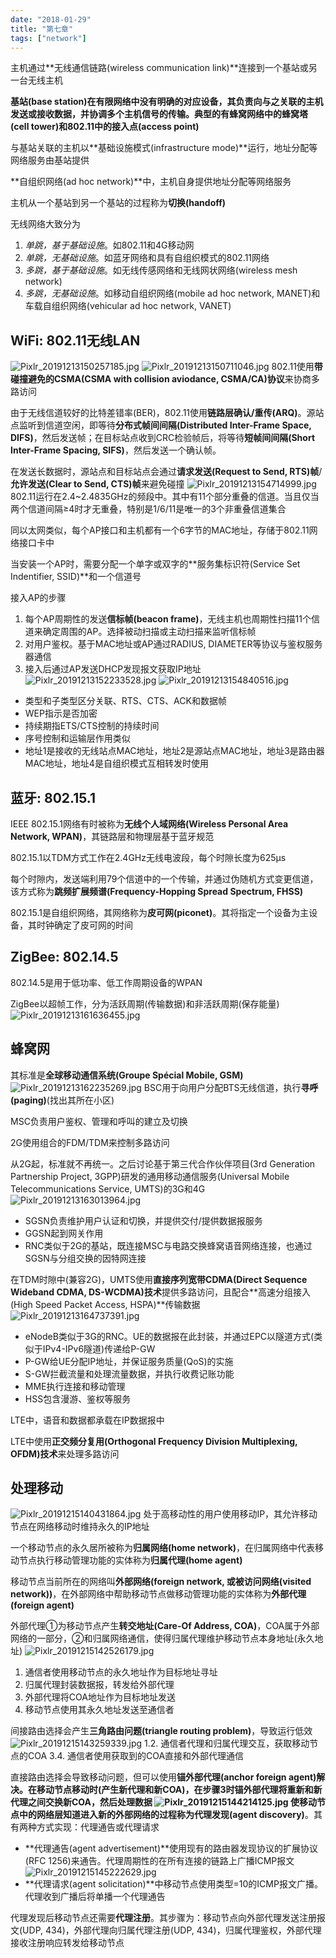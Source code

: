 ```yaml
---
date: "2018-01-29"
title: "第七章"
tags: ["network"]
---
```


主机通过**无线通信链路(wireless communication link)**连接到一个基站或另一台无线主机

**基站(base station)**在有限网络中没有明确的对应设备，其负责向与之关联的主机发送或接收数据，并协调多个主机信号的传输。典型的有蜂窝网络中的**蜂窝塔(cell tower)**和802.11中的**接入点(access point)**

与基站关联的主机以**基础设施模式(infrastructure mode)**运行，地址分配等网络服务由基站提供

**自组织网络(ad hoc network)**中，主机自身提供地址分配等网络服务

主机从一个基站到另一个基站的过程称为**切换(handoff)**

无线网络大致分为

1. *单跳，基于基础设施*。如802.11和4G移动网
2. *单跳，无基础设施*。如蓝牙网络和具有自组织模式的802.11网络
3. *多跳，基于基础设施*。如无线传感网络和无线网状网络(wireless mesh network)
4. *多跳，无基础设施*。如移动自组织网络(mobile ad hoc network, MANET)和车载自组织网络(vehicular ad hoc network, VANET)
## WiFi: 802.11无线LAN
![Pixlr_20191213150257185.jpg](../../images/network/1576218686878_3f895691510c2f090a15f1ee94519265.jpg)
![Pixlr_20191213150711046.jpg](../../images/network/1576218686916_d799e266f8d36451d778036966baf42c.jpg)
802.11使用**带碰撞避免的CSMA(CSMA with collision aviodance, CSMA/CA)协议**来协商多路访问

由于无线信道较好的比特差错率(BER)，802.11使用**链路层确认/重传(ARQ)**。源站点监听到信道空闲，即等待**分布式帧间间隔(Distributed Inter-Frame Space, DIFS)**，然后发送帧；在目标站点收到CRC检验帧后，将等待**短帧间间隔(Short Inter-Frame Spacing, SIFS)**，然后发送一个确认帧。

在发送长数据时，源站点和目标站点会通过**请求发送(Request to Send, RTS)帧**/**允许发送(Clear to Send, CTS)帧**来避免碰撞
![Pixlr_20191213154714999.jpg](../../images/network/1576218687132_1549bb1c0b85796c873dd68e74cf7217.jpg)
802.11运行在2.4~2.4835GHz的频段中。其中有11个部分重叠的信道。当且仅当两个信道间隔≥4时才无重叠，特别是1/6/11是唯一的3个非重叠信道集合

同以太网类似，每个AP接口和主机都有一个6字节的MAC地址，存储于802.11网络接口卡中

当安装一个AP时，需要分配一个单字或双字的**服务集标识符(Service Set Indentifier, SSID)**和一个信道号

接入AP的步骤
1. 每个AP周期性的发送**信标帧(beacon frame)**，无线主机也周期性扫描11个信道来确定周围的AP。选择被动扫描或主动扫描来监听信标帧
2. 对用户鉴权。基于MAC地址或AP通过RADIUS, DIAMETER等协议与鉴权服务器通信
3. 接入后通过AP发送DHCP发现报文获取IP地址
![Pixlr_20191213152233528.jpg](../../images/network/1576218686982_2d8cca259c6943eb4fd46c62dbe66cfb.jpg)
![Pixlr_20191213154840516.jpg](../../images/network/1576218687170_ffe05066af274f20742dbe5d511b7312.jpg)
- 类型和子类型区分关联、RTS、CTS、ACK和数据帧
- WEP指示是否加密
- 持续期指ETS/CTS控制的持续时间
- 序号控制和运输层作用类似
- 地址1是接收的无线站点MAC地址，地址2是源站点MAC地址，地址3是路由器MAC地址，地址4是自组织模式互相转发时使用
## 蓝牙: 802.15.1
IEEE 802.15.1网络有时被称为**无线个人域网络(Wireless Personal Area Network, WPAN)**，其链路层和物理层基于蓝牙规范

802.15.1以TDM方式工作在2.4GHz无线电波段，每个时隙长度为625μs

每个时隙内，发送端利用79个信道中的一个传输，并通过伪随机方式变更信道，该方式称为**跳频扩展频谱(Frequency-Hopping Spread Spectrum, FHSS)**

802.15.1是自组织网络，其网络称为**皮可网(piconet)**。其将指定一个设备为主设备，其时钟确定了皮可网的时间
## ZigBee: 802.14.5
802.14.5是用于低功率、低工作周期设备的WPAN

ZigBee以超帧工作，分为活跃周期(传输数据)和非活跃周期(保存能量)
![Pixlr_20191213161636455.jpg](../../images/network/1576218687216_7737911ad668fc7c0a25c2bdafe73366.jpg)
## 蜂窝网
其标准是**全球移动通信系统(Groupe Spécial Mobile, GSM)**
![Pixlr_20191213162235269.jpg](../../images/network/1576218687282_3a12a335b78106b2cc99b7ce7ffe86ca.jpg)
BSC用于向用户分配BTS无线信道，执行**寻呼(paging)**(找出其所在小区)

MSC负责用户鉴权、管理和呼叫的建立及切换

2G使用组合的FDM/TDM来控制多路访问

从2G起，标准就不再统一。之后讨论基于第三代合作伙伴项目(3rd Generation Partnership Project, 3GPP)研发的通用移动通信服务(Universal Mobile Telecommunications Service, UMTS)的3G和4G
![Pixlr_20191213163013964.jpg](../../images/network/1576218687320_8effc2939b132b4f299bb2b53b82f70a.jpg)
- SGSN负责维护用户认证和切换，并提供交付/提供数据报服务
- GGSN起到网关作用
- RNC类似于2G的基站，既连接MSC与电路交换蜂窝语音网络连接，也通过SGSN与分组交换的因特网连接

在TDM时隙中(兼容2G)，UMTS使用**直接序列宽带CDMA(Direct Sequence Wideband CDMA, DS-WCDMA)技术**提供多路访问，且配合**高速分组接入(High Speed Packet Access, HSPA)**传输数据
![Pixlr_20191213164737391.jpg](../../images/network/1576218687322_71bfb843cd05bacf81cf4035a93ef148.jpg)
- eNodeB类似于3G的RNC。UE的数据报在此封装，并通过EPC以隧道方式(类似于IPv4-IPv6隧道)传递给P-GW
- P-GW给UE分配IP地址，并保证服务质量(QoS)的实施
- S-GW拦截流量和处理流量数据，并执行收费记账功能
- MME执行连接和移动管理
- HSS包含漫游、鉴权等服务

LTE中，语音和数据都承载在IP数据报中

LTE中使用**正交频分复用(Orthogonal Frequency Division Multiplexing, OFDM)技术**来处理多路访问
## 处理移动
![Pixlr_20191215140431864.jpg](../../images/network/1576384660591_b2541bd9d5fea2d6a5fca3fdac3c408b.jpg)
处于高移动性的用户使用移动IP，其允许移动节点在网络移动时维持永久的IP地址

一个移动节点的永久居所被称为**归属网络(home network)**，在归属网络中代表移动节点执行移动管理功能的实体称为**归属代理(home agent)**

移动节点当前所在的网络叫**外部网络(foreign network, 或被访问网络(visited network))**，在外部网络中帮助移动节点做移动管理功能的实体称为**外部代理(foreign agent)**

外部代理①为移动节点产生**转交地址(Care-Of Address, COA)**，COA属于外部网络的一部分，②和归属网络通信，使得归属代理维护移动节点本身地址(永久地址)
![Pixlr_20191215142526179.jpg](../../images/network/1576384660657_e37d862206837a284a5d506611f26686.jpg)
1. 通信者使用移动节点的永久地址作为目标地址寻址
2. 归属代理封装数据报，转发给外部代理
3. 外部代理将COA地址作为目标地址发送
4. 移动节点使用其永久地址发送至通信者

间接路由选择会产生**三角路由问题(triangle routing problem)**，导致运行低效
![Pixlr_20191215143259339.jpg](../../images/network/1576384660695_06d299c3f4e23ea88d64df89767abfa2.jpg)
1.2. 通信者代理和归属代理交互，获取移动节点的COA
3.4. 通信者使用获取到的COA直接和外部代理通信

直接路由选择会导致移动问题，但可以使用**锚外部代理(anchor foreign agent)**解决。在移动节点移动时(产生新代理和新COA)，在步骤3时锚外部代理将重新和新代理之间交换新COA，然后处理数据
![Pixlr_20191215144214125.jpg](../../images/network/1576384660733_fd8340c613c3a0d2116b70743a20dc14.jpg)
使移动节点中的网络层知道进入新的外部网络的过程称为**代理发现(agent discovery)**。其有两种方式实现：代理通告或代理请求

- **代理通告(agent advertisement)**使用现有的路由器发现协议的扩展协议(RFC 1256)来通告。代理周期性的在所有连接的链路上广播ICMP报文
![Pixlr_20191215145222629.jpg](../../images/network/1576384660799_a1224aec53e729e60258e3362ffbba21.jpg)
- **代理请求(agent solicitation)**中移动节点使用类型=10的ICMP报文广播。代理收到广播后将单播一个代理通告

代理发现后移动节点还需要**代理注册**。其步骤为：移动节点向外部代理发送注册报文(UDP, 434)，外部代理向归属代理注册(UDP, 434)，归属代理鉴权，外部代理接收注册响应转发给移动节点